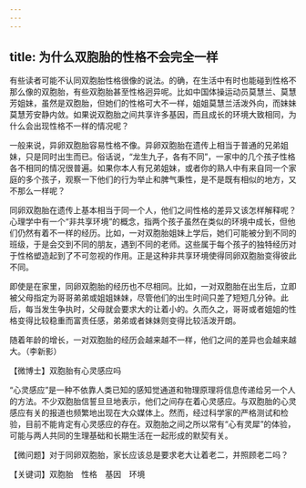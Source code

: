 ```yaml
---
---
---
```

title: 为什么双胞胎的性格不会完全一样
---




有些读者可能不认同双胞胎性格很像的说法。的确，在生活中有时也能碰到性格不那么像的双胞胎，有些双胞胎甚至性格迥异呢。比如中国体操运动员莫慧兰、莫慧芳姐妹，虽然是双胞胎，但她们的性格可大不一样，姐姐莫慧兰活泼外向，而妹妹莫慧芳安静内敛。如果说双胞胎之间共享许多基因，而且成长的环境大致相同，为什么会出现性格不一样的情况呢？

一般来说，异卵双胞胎容易性格不像。异卵双胞胎在遗传上相当于普通的兄弟姐妹，只是同时出生而已。俗话说，“龙生九子，各有不同”，一家中的几个孩子性格各不相同的情况很普遍。如果你本人有兄弟姐妹，或者你的熟人中有来自同一个家庭的多个孩子，观察一下他们的行为举止和脾气秉性，是不是既有相似的地方，又不那么一样呢？

同卵双胞胎在遗传上基本相当于同一个人，他们之间性格的差异又该怎样解释呢？心理学中有一个“非共享环境”的概念，指两个孩子虽然在类似的环境中成长，但他们仍然有着不一样的经历。比如，一对双胞胎姐妹上学后，她们可能被分到不同的班级，于是会交到不同的朋友，遇到不同的老师。这些属于每个孩子的独特经历对于性格塑造起到了不可忽视的作用。正是这种非共享环境使得同卵双胞胎变得彼此不同。



即使是在家里，同卵双胞胎的经历也不尽相同。比如，一对双胞胎在出生后，立即被父母指定为哥哥弟弟或姐姐妹妹，尽管他们的出生时间只差了短短几分钟。此后，每当发生争执时，父母就会要求大的让着小的。久而久之，哥哥或者姐姐的性格变得比较稳重而富责任感，弟弟或者妹妹则变得比较活泼开朗。

随着年龄的增长，一对双胞胎的经历会越来越不一样，他们之间的差异也会越来越大。（李新影）





【微博士】双胞胎有心灵感应吗

“心灵感应”是一种不依靠人类已知的感知觉通道和物理原理将信息传递给另一个人的方法。不少双胞胎信誓旦旦地表示，他们之间存在着心灵感应。与双胞胎的心灵感应有关的报道也频繁地出现在大众媒体上。然而，经过科学家的严格测试和检验，目前不能肯定有心灵感应的存在。双胞胎之间之所以常有“心有灵犀”的体验，可能与两人共同的生理基础和长期生活在一起形成的默契有关。

【微问题】对于同卵双胞胎，家长应该总是要求老大让着老二，并照顾老二吗？

【关键词】双胞胎　性格　基因　环境
